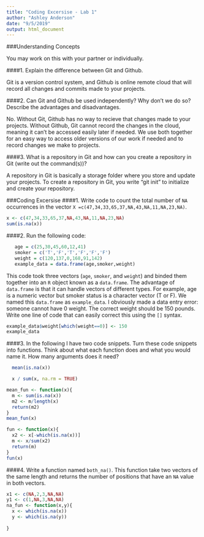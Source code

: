 ```yaml
---
title: "Coding Excersise - Lab 1"
author: "Ashley Anderson"
date: "9/5/2019"
output: html_document
---
```


###Understanding Concepts 

You may work on this with your partner or individually. 

####1. Explain the difference between Git and Github.

\quad Git is a version control system, and Github is online remote cloud that will record all changes and commits made to your projects. 
  
####2. Can Git and Github be used independently? Why don't we do so? Describe the advantages and disadvantages. 

\quad No. Without Git, Github has no way to recieve that changes made to your projects. Without Github, Git cannot record the changes in the cloud, meaning it can't be accessed easily later if needed. We use both together for an easy way to access older versions of our work if needed and to record changes we make to projects. 

####3. What is a repository in Git and how can you create a repository in Git (write out the command(s))?

\quad A repository in Git is basically a storage folder where you store and update your projects. To create a repository in Git, you write "git init" to initialize and create your repository. 

###Coding Excersise
####1. Write code to count the total number of `NA` occurrences in the vector `X =c(47,34,33,65,37,NA,43,NA,11,NA,23,NA)`.

```r
x <- c(47,34,33,65,37,NA,43,NA,11,NA,23,NA)
sum(is.na(x))
```


####2. Run the following code: 

```r
   age = c(25,30,45,60,12,41)
   smoker = c('T','F','T','F','F','F')
   weight = c(120,137,0,168,91,142)
   example_data = data.frame(age,smoker,weight)
```
   
This code took three vectors (`age`, `smoker`, and `weight`) and binded them together into an `R` object known as a 
`data.frame`. The advantage of `data.frame` is that it can handle vectors of different types. For example, age is a numeric vector but smoker status is a character vector (T or F). We named this `data.frame` as `example_data`. I obviously made a data entry error: someone cannot have 0 weight. The correct weight should be 150 pounds. Write one line of code that can easily correct this using the `[]` syntax. 

```r
example_data$weight[which(weight==0)] <- 150
example_data
```


####3. In the following I have two code snippets. Turn these code snippets into functions. Think about what each function does and what you would name it. How many arguments does it need? 

```r
  mean(is.na(x))

  x / sum(x, na.rm = TRUE)
```

```r
mean_fun <- function(x){
  m <- sum(is.na(x))
  m2 <- m/length(x)
  return(m2)
}
mean_fun(x)

fun <- function(x){
  x2 <- x[-which(is.na(x))]
  m <- x/sum(x2)
  return(m)
}
fun(x)

```


####4. Write a function named `both_na()`. This function take two vectors of the same length and returns the number of positions that have an `NA` value in both vectors.

```r
x1 <- c(NA,2,3,NA,NA)
y1 <- c(1,NA,3,NA,NA)
na_fun <- function(x,y){
  x <- which(is.na(x))
  y <- which(is.na(y))
  
}
```

